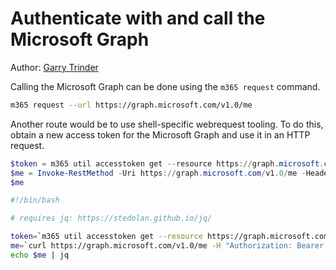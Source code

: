 
# Authenticate with and call the Microsoft Graph 

Author: [Garry Trinder](https://github.com/garrytrinder)

Calling the Microsoft Graph can be done using the `m365 request` command.

```sh
m365 request --url https://graph.microsoft.com/v1.0/me
```

Another route would be to use shell-specific webrequest tooling. To do this, obtain a new access token for the Microsoft Graph and use it in an HTTP request.

<Tabs>
  <TabItem value="PowerShell">

  ```powershell
  $token = m365 util accesstoken get --resource https://graph.microsoft.com --new --output text
  $me = Invoke-RestMethod -Uri https://graph.microsoft.com/v1.0/me -Headers @{"Authorization"="Bearer $token"}
  $me
  ```

  </TabItem>
  <TabItem value="Bash">

  ```bash
  #!/bin/bash

  # requires jq: https://stedolan.github.io/jq/

  token=`m365 util accesstoken get --resource https://graph.microsoft.com --new --output text`
  me=`curl https://graph.microsoft.com/v1.0/me -H "Authorization: Bearer $token"`
  echo $me | jq
  ```

  </TabItem>
</Tabs>

